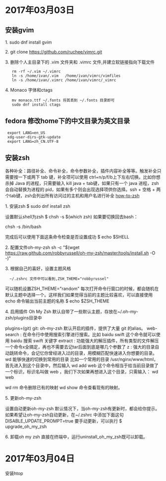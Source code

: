 = 2017年03月03日 =

== 安装gvim ==
1. sudo dnf install gvim

2. git clone https://github.com/ruchee/vimrc.git

3. 删除个人主目录下的 .vim 文件夹和 .vimrc 文件,并建立软链接指向下载文件
    rm -rf ~/.vim ~/.vimrc
    ln -s /home/ivan/.vim   /home/ivan/vimrc/vimfiles
    ln -s /home/ivan/.vimrc /home/ivan/vimrc/_vimrc

4. Monaco 字体和ctags
    mv monaco.ttf ~/.fonts 将其丢到 ~/.fonts 目录即可
    sudo dnf install ctags

== fedora 修改home下的中文目录为英文目录 ==
  export LANG=en_US
  xdg-user-dirs-gtk-update
  export LANG=zh_CN.UTF-8

== 安装zsh ==
各种补全：路径补全、命令补全，命令参数补全，插件内容补全等等。触发补全只需要按一下或两下 tab 键，补全项可以使用 ctrl+n/p/f/b上下左右切换。比如你想杀掉 Java 的进程，只需要输入 kill java + tab键，如果只有一个 java 进程，zsh 会自动替换为进程的 pid，如果有多个则会出现选择项供你选择。ssh + 空格 + 两个tab键，zsh会列出所有访问过的主机和用户名进行补全
[[how-to-zsh]]

1. 安装zsh
$ sudo dnf install zsh

设置默认shell为zsh
$ chsh -s $(which zsh)
如果要切换回去bash：

chsh -s /bin/bash

完成后可以使用下面这条命令检查是否设置成功
$ echo $SHELL

2. 配置文件oh-my-zsh
sh -c "$(wget https://raw.github.com/robbyrussell/oh-my-zsh/master/tools/install.sh -O -)"

3. 根据自己的喜好，设置主题风格
   ~/.zshrc 文件中可以看到,ZSH_THEME="robbyrussel"

可以随机设置ZSH_THEME="random"
每次打开命令行窗口的时候，都会随机在默认主题中选择一个。这样我们如果觉得当前的主题比较喜欢，可以直接使用 echo 命令输出当前主题的名称
$ echo $ZSH_THEME

4. 启用插件
Oh My Zsh 默认自带了一些默认主题，存放在~/.oh-my-zsh/plugins目录中

plugins=(git)
git: oh-my-zsh 默认开启的插件，提供了大量 git 的alias。
web-search : 在命令行中使用搜索引擎进行搜索。比如 baidu swift 这个命令就可以使用 baidu 搜索 swift 关键字
extract : 功能强大的解压插件，所有类型的文件解压一个命令x全搞定，再也不需要去记tar后面到底是哪几个参数了
z : 强大的目录自动跳转命令，会记忆你曾经进入过的目录，用模糊匹配快速进入你想要的目录。
wd 能够快速的切换到常用的目录
比如一个常用的目录 /usr/nginx/www/html，首先进入到这个目录中，然后输入
wd add web
这个命令相当于给当前目录做了一个标识，标识名叫做 web ，我们下次如果再想进入这个目录，只需输入：
wd web

wd rm 命令删除已有的映射
wd show 命令查看现有的映射。

5. 更新oh-my-zsh

设置自动更新oh-my-zsh
默认情况下，当oh-my-zsh有更新时，都会给你提示。如果希望让oh-my-zsh自动更新，在~/.zshrc 中添加下面这句
DISABLE_UPDATE_PROMPT=true
要手动更新，可以执行
$ upgrade_oh_my_zsh

6. 卸载oh my zsh
直接在终端中，运行uninstall_oh_my_zsh既可以卸载。

= 2017年03月04日 =
安装htop


